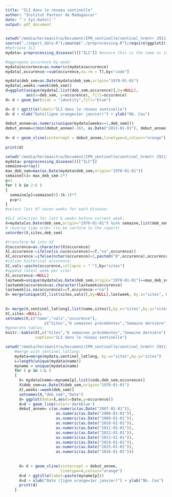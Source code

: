 ```yaml
---
title: "ILI dans le réseau sentinelle"
author: "Institut Pasteur de Madagascar"
date: "`r Sys.Date()`"
output: pdf_document
---
```




```r
setwd("/media/herimanitra/Document/IPM_sentinelle/sentinel_hrmntr 291115/Sentinel")
source("./import_data.R");source("./preprocessing.R");require(ggplot2); require(gridExtra)
#Retrieve ILI
mydata= preprocessing_disease()[["ILI"]] #ensure this is the same as in #diseases_control.R

#aggregate occurence by week:
mydata$occurence=as.numeric(mydata$occurence)
mydata[,occurence:=sum(occurence,na.rm = T),by="code"]

mydata$deb_sem=as.Date(mydata$deb_sem,origin="1970-01-01")
mydata[,weeks:=week(deb_sem)]
d=ggplot(unique(mydata[,list(deb_sem,occurence)],by=NULL), 
         aes(x=deb_sem, y=occurence), fill=occurence) 
d= d + geom_bar(stat = "identity",fill="blue") 

d= d + ggtitle(label="ILI dans le réseau sentinelle")
d= d + xlab("Date(ligne orange=1er janvier)") + ylab("Nb. Cas")
 
debut_annee=as.numeric(unique(mydata[weeks==1,deb_sem]))
debut_annee=c(min(debut_annee)-365, as.Date("2013-01-01"), debut_annee)
      
d= d + geom_vline(xintercept = debut_annee,linetype=4,colour="orange")
                        
print(d)

```

```r
setwd("/media/herimanitra/Document/IPM_sentinelle/sentinel_hrmntr 291115/Sentinel")
mydata= preprocessing_disease()[["ILI"]]
semaine=array()
max_deb_sem=max(as.Date(mydata$deb_sem,origin="1970-01-01"))
semaine[6]= max_deb_sem-2*7 
p=1
for ( k in 2:6 )
{
  semaine[p]=semaine[6]-(k-1)*7
  p=p+1
}
#select last 07 seven weeks for each disease:

#ILI selection for last 6 weeks before current week:
X=mydata[as.Date(deb_sem,origin="1970-01-01") %in% semaine,list(deb_sem,sites,occurence)]
# reverse time order (to be conform to the report)
setorder(X,sites,deb_sem)

#transform NA into XX
X$occurence=as.character(X$occurence)
X[,occurence:=ifelse(is.na(occurence)==T,"na",occurence)]
X[,occurence:=ifelse(nchar(occurence)<2,paste0("0",occurence),occurence)]
#inline historical occurence:
X[,vals:=paste(occurence,collapse = "-"),by="sites"]
#append latest week per site:
X[,occurence:=NULL]
lastweek=unique(mydata[as.Date(deb_sem,origin="1970-01-01")==max_deb_sem-7, list(sites,occurence)],by=NULL)
lastweek$occurence=as.character(lastweek$occurence)
lastweek[is.na(occurence)==T,occurence:="na"]                        
X= merge(unique(X[,list(sites,vals)],by=NULL),lastweek, by.x="sites", by.y="sites")
               
               
X= merge(X,sentinel_latlong[,list(name,sites)],by.x="sites",by.y="sites")
X[,sites:=NULL]; 
setnames(X,c("name","vals","occurence"),
                 c("Sites","6 semaines précédentes","Semaine dernière"))
#generate tables:
knitr::kable(X[,c("Sites","6 semaines précédentes","Semaine dernière"),with=F],
             caption="ILI dans le réseau sentinelle")

```

```r
setwd("/media/herimanitra/Document/IPM_sentinelle/sentinel_hrmntr 291115/Sentinel")
    #merge with sentinel_latlong:
    mydata=merge(mydata,sentinel_latlong, by.x="sites",by.y="sites")
    L=length(unique(mydata$name))
    myname = unique(mydata$name)
    for ( p in 1:L )
    {
      X= mydata[name==myname[p],list(code,deb_sem,occurence)]
      X$deb_sem=as.Date(X$deb_sem,origin="1970-01-01")
      X[,weeks:=week(deb_sem)]
      setnames(X,"deb_sem","Date")
      d= ggplot(data=X,aes(x=Date,y=occurence)) 
      d=d + geom_line(color='darkblue') 
      debut_annee= c(as.numeric(as.Date("2007-01-01")),
                      as.numeric(as.Date("2008-01-01")),
                      as.numeric(as.Date("2009-01-01")),
                      as.numeric(as.Date("2010-01-01")),
                      as.numeric(as.Date("2011-01-01")),
                      as.numeric(as.Date("2012-01-01")),
                      as.numeric(as.Date("2013-01-01")),
                      as.numeric(as.Date("2014-01-01")),
                      as.numeric(as.Date("2015-01-01")),
                      as.numeric(as.Date("2016-01-01")))
                     
       
      d= d + geom_vline(xintercept = debut_annee,
                        linetype=4,colour="orange")
      d=d + ggtitle(label=paste(myname[p]))
      d=d + xlab("Date (ligne orange=1er janvier)") + ylab("Nb. Cas")
      print(d)
    }
```